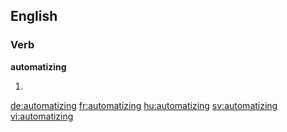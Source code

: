 ==English==

===Verb===
'''automatizing'''

# {{present participle of|automatize}}

[[de:automatizing]]
[[fr:automatizing]]
[[hu:automatizing]]
[[sv:automatizing]]
[[vi:automatizing]]